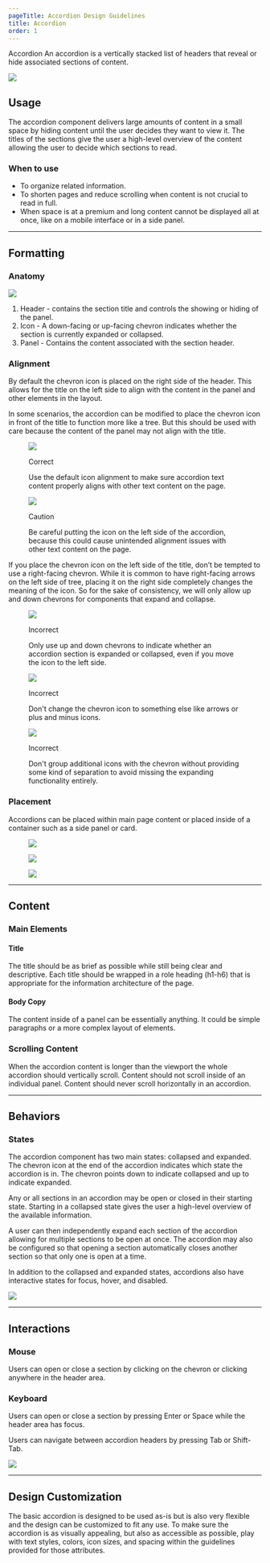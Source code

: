 ```yaml
---
pageTitle: Accordion Design Guidelines
title: Accordion
order: 1
---
```



<DocsHeading to="/api/accordion/" type="design">
  Accordion
</DocsHeading>
<LeadParagraph>
  An accordion is a vertically stacked list of headers that reveal or hide associated sections of content.
</LeadParagraph>

![ ](../../images/accordion/accordion-intro-example.png)

## Usage

The accordion component delivers large amounts of content in a small space by hiding content until the user decides they want to view it. The titles of the sections give the user a high-level overview of the content allowing the user to decide which sections to read.

### When to use

- To organize related information.
- To shorten pages and reduce scrolling when content is not crucial to read in full.
- When space is at a premium and long content cannot be displayed all at once, like on a mobile interface or in a side panel.

---

## Formatting

### Anatomy

![ ](../../images/accordion/accordion-anatomy.png)

1. Header - contains the section title and controls the showing or hiding of the panel.
2. Icon - A down-facing or up-facing chevron indicates whether the section is currently expanded or collapsed.
3. Panel - Contains the content associated with the section header.

### Alignment

By default the chevron icon is placed on the right side of the header. This allows for the title on the left side to align with the content in the panel and other elements in the layout.

In some scenarios, the accordion can be modified to place the chevron icon in front of the title to function more like a tree.  But this should be used with care because the content of the panel may not align with the title.

<div class="image-grid">
  <figure>
    <img src="../../images/accordion/accordion-good-alignment.png" alt=" " />
    <figcaption>
      <p class="title title-correct">Correct</p>
      <p>Use the default icon alignment to make sure accordion text content properly aligns with other text content on the page.</p>
    </figcaption>
  </figure>
  <figure>
    <img src="../../images/accordion/accordion-bad-alignment.png" alt=" " />
    <figcaption>
      <p class="title title-caution">Caution</p>
      <p>Be careful putting the icon on the left side of the accordion, because this could cause unintended alignment issues with other text content on the page.</p>
    </figcaption>
  </figure>
</div>

If you place the chevron icon on the left side of the title, don’t be tempted to use a right-facing chevron.  While it is common to have right-facing arrows on the left side of tree, placing it on the right side completely changes the meaning of the icon.  So for the sake of consistency, we will only allow up and down chevrons for components that expand and collapse.

<div class="image-grid">
  <figure>
    <img src="../../images/accordion/accordion-incorrect-icon-orientation.png" alt=" " />
    <figcaption>
      <p class="title title-incorrect">Incorrect</p>
      <p>Only use up and down chevrons to indicate whether an accordion section is expanded or collapsed, even if you move the icon to the left side.</p>
    </figcaption>
  </figure>
  <figure>
    <img src="../../images/accordion/accordion-incorrect-icons.png" alt=" " />
    <figcaption>
      <p class="title title-incorrect">Incorrect</p>
      <p>Don't change the chevron icon to something else like arrows or plus and minus icons.</p>
    </figcaption>
  </figure>
</div>

<figure>
  <img src="../../images/accordion/accordion-crowded-icons.png" alt=" " />
  <figcaption>
    <p class="title title-incorrect">Incorrect</p>
    <p>Don't group additional icons with the chevron without providing some kind of separation to avoid missing the expanding functionality entirely.</p>
  </figcaption>
</figure>

### Placement

Accordions can be placed within main page content or placed inside of a container such as a side panel or card.

<div class="image-grid">
  <figure>
    <img src="../../images/accordion/accordion-in-page.png" alt=" " />
  </figure>
  <figure>
    <img src="../../images/accordion/accordion-sidebar.png" alt=" " />
  </figure>
  <figure>
    <img src="../../images/accordion/accordion-drawer.png" alt=" " />
  </figure>
</div>

---

## Content

### Main Elements

#### Title

The title should be as brief as possible while still being clear and descriptive.
Each title should be wrapped in a role heading (h1-h6) that is appropriate for the information architecture of the page.

#### Body Copy

The content inside of a panel can be essentially anything.  It could be simple paragraphs or a more complex layout of elements.

### Scrolling Content

When the accordion content is longer than the viewport the whole accordion should vertically scroll. Content should not scroll inside of an individual panel. Content should never scroll horizontally in an accordion.

---

## Behaviors

### States

The accordion component has two main states: collapsed and expanded. The chevron icon at the end of the accordion indicates which state the accordion is in. The chevron points down to indicate collapsed and up to indicate expanded.

Any or all sections in an accordion may be open or closed in their starting state. Starting in a collapsed state gives the user a high-level overview of the available information.

A user can then independently expand each section of the accordion allowing for multiple sections to be open at once.  The accordion may also be configured so that opening a section automatically closes another section so that only one is open at a time.

In addition to the collapsed and expanded states, accordions also have interactive states for focus, hover, and disabled.

![ ](../../images/accordion/accordion-states.png)

---

## Interactions

### Mouse

Users can open or close a section by clicking on the chevron or clicking anywhere in the header area.

### Keyboard

Users can open or close a section by pressing Enter or Space while the header area has focus.

Users can navigate between accordion headers by pressing Tab or Shift-Tab.

![ ](../../images/accordion/accordion-mouse-interaction.png)



---

## Design Customization

The basic accordion is designed to be used as-is but is also very flexible and the design can be customized to fit any use.  To make sure the accordion is as visually appealing, but also as accessible as possible, play with text styles, colors, icon sizes, and spacing within the guidelines provided for those attributes.

